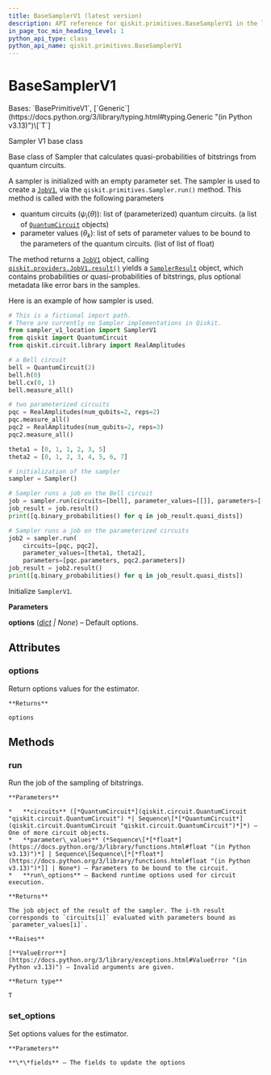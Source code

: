 ```yaml
---
title: BaseSamplerV1 (latest version)
description: API reference for qiskit.primitives.BaseSamplerV1 in the latest version of qiskit
in_page_toc_min_heading_level: 1
python_api_type: class
python_api_name: qiskit.primitives.BaseSamplerV1
---
```


# BaseSamplerV1

<Class id="qiskit.primitives.BaseSamplerV1" isDedicatedPage={true} github="https://github.com/Qiskit/qiskit/tree/stable/2.2/qiskit/primitives/base/base_sampler.py#L77-L196" signature="qiskit.primitives.BaseSamplerV1(*, options=None)" modifiers="class">
  Bases: `BasePrimitiveV1`, [`Generic`](https://docs.python.org/3/library/typing.html#typing.Generic "(in Python v3.13)")\[`T`]

  Sampler V1 base class

  Base class of Sampler that calculates quasi-probabilities of bitstrings from quantum circuits.

  A sampler is initialized with an empty parameter set. The sampler is used to create a [`JobV1`](qiskit.providers.JobV1 "qiskit.providers.JobV1"), via the `qiskit.primitives.Sampler.run()` method. This method is called with the following parameters

  *   quantum circuits ($\psi_i(\theta)$): list of (parameterized) quantum circuits. (a list of [`QuantumCircuit`](qiskit.circuit.QuantumCircuit "qiskit.circuit.QuantumCircuit") objects)
  *   parameter values ($\theta_k$): list of sets of parameter values to be bound to the parameters of the quantum circuits. (list of list of float)

  The method returns a [`JobV1`](qiskit.providers.JobV1 "qiskit.providers.JobV1") object, calling [`qiskit.providers.JobV1.result()`](qiskit.providers.JobV1#result "qiskit.providers.JobV1.result") yields a [`SamplerResult`](qiskit.primitives.SamplerResult "qiskit.primitives.SamplerResult") object, which contains probabilities or quasi-probabilities of bitstrings, plus optional metadata like error bars in the samples.

  Here is an example of how sampler is used.

  ```python
  # This is a fictional import path.
  # There are currently no Sampler implementations in Qiskit.
  from sampler_v1_location import SamplerV1
  from qiskit import QuantumCircuit
  from qiskit.circuit.library import RealAmplitudes

  # a Bell circuit
  bell = QuantumCircuit(2)
  bell.h(0)
  bell.cx(0, 1)
  bell.measure_all()

  # two parameterized circuits
  pqc = RealAmplitudes(num_qubits=2, reps=2)
  pqc.measure_all()
  pqc2 = RealAmplitudes(num_qubits=2, reps=3)
  pqc2.measure_all()

  theta1 = [0, 1, 1, 2, 3, 5]
  theta2 = [0, 1, 2, 3, 4, 5, 6, 7]

  # initialization of the sampler
  sampler = Sampler()

  # Sampler runs a job on the Bell circuit
  job = sampler.run(circuits=[bell], parameter_values=[[]], parameters=[[]])
  job_result = job.result()
  print([q.binary_probabilities() for q in job_result.quasi_dists])

  # Sampler runs a job on the parameterized circuits
  job2 = sampler.run(
      circuits=[pqc, pqc2],
      parameter_values=[theta1, theta2],
      parameters=[pqc.parameters, pqc2.parameters])
  job_result = job2.result()
  print([q.binary_probabilities() for q in job_result.quasi_dists])
  ```

  Initialize `SamplerV1`.

  **Parameters**

  **options** ([*dict*](https://docs.python.org/3/library/stdtypes.html#dict "(in Python v3.13)") *| None*) – Default options.

  ## Attributes

  ### options

  <Attribute id="qiskit.primitives.BaseSamplerV1.options">
    Return options values for the estimator.

    **Returns**

    options
  </Attribute>

  ## Methods

  ### run

  <Function id="qiskit.primitives.BaseSamplerV1.run" github="https://github.com/Qiskit/qiskit/tree/stable/2.2/qiskit/primitives/base/base_sampler.py#L156-L187" signature="run(circuits, parameter_values=None, **run_options)">
    Run the job of the sampling of bitstrings.

    **Parameters**

    *   **circuits** ([*QuantumCircuit*](qiskit.circuit.QuantumCircuit "qiskit.circuit.QuantumCircuit") *| Sequence\[*[*QuantumCircuit*](qiskit.circuit.QuantumCircuit "qiskit.circuit.QuantumCircuit")*]*) – One of more circuit objects.
    *   **parameter\_values** (*Sequence\[*[*float*](https://docs.python.org/3/library/functions.html#float "(in Python v3.13)")*] | Sequence\[Sequence\[*[*float*](https://docs.python.org/3/library/functions.html#float "(in Python v3.13)")*]] | None*) – Parameters to be bound to the circuit.
    *   **run\_options** – Backend runtime options used for circuit execution.

    **Returns**

    The job object of the result of the sampler. The i-th result corresponds to `circuits[i]` evaluated with parameters bound as `parameter_values[i]`.

    **Raises**

    [**ValueError**](https://docs.python.org/3/library/exceptions.html#ValueError "(in Python v3.13)") – Invalid arguments are given.

    **Return type**

    T
  </Function>

  ### set\_options

  <Function id="qiskit.primitives.BaseSamplerV1.set_options" github="https://github.com/Qiskit/qiskit/tree/stable/2.2/qiskit/primitives/base/base_primitive_v1.py#L39-L45" signature="set_options(**fields)">
    Set options values for the estimator.

    **Parameters**

    **\*\*fields** – The fields to update the options
  </Function>
</Class>

